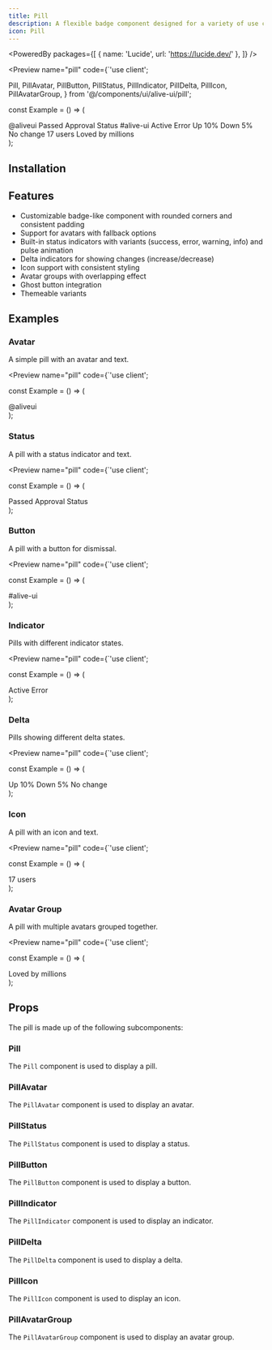```yaml
---
title: Pill
description: A flexible badge component designed for a variety of use cases.
icon: Pill
---
```


<PoweredBy packages={[
  { name: 'Lucide', url: 'https://lucide.dev/' },
]} />

<Preview name="pill" code={`'use client';

  Pill,
  PillAvatar,
  PillButton,
  PillStatus,
  PillIndicator,
  PillDelta,
  PillIcon,
  PillAvatarGroup,
} from '@/components/ui/alive-ui/pill';

const Example = () => (
  <div className="flex w-full h-screen items-center justify-center p-8">
    <div className="flex flex-wrap gap-2 items-center justify-center">
      <Pill>
        <PillAvatar src="https://pbs.twimg.com/profile_images/1748718473595789312/PbqJh9hk_400x400.jpg" fallback="HB" />
        @aliveui
      </Pill>
      <Pill>
        <PillStatus>
          <CheckCircleIcon size={12} className="text-emerald-500" />
          Passed
        </PillStatus>
        Approval Status
      </Pill>
      <Pill>
        #alive-ui
        <PillButton variant="ghost" size="icon">
          <XIcon size={12} />
        </PillButton>
      </Pill>
      <Pill>
        <PillIndicator variant="success" pulse />
        Active
      </Pill>
      <Pill>
        <PillIndicator variant="error" />
        Error
      </Pill>
      <Pill>
        <PillDelta delta={10} />
        Up 10%
      </Pill>
      <Pill>
        <PillDelta delta={-5} />
        Down 5%
      </Pill>
      <Pill>
        <PillDelta delta={0} />
        No change
      </Pill>
      <Pill>
        <PillIcon icon={UsersIcon} />
        17 users
      </Pill>
      <Pill>
        <PillAvatarGroup>
          <PillAvatar src="https://pbs.twimg.com/profile_images/1748718473595789312/PbqJh9hk_400x400.jpg" fallback="HB" />
          <PillAvatar src="https://pbs.twimg.com/profile_images/1593304942210478080/TUYae5z7_400x400.jpg" fallback="SC" />
          <PillAvatar src="https://pbs.twimg.com/profile_images/1862717563311968256/xfgt1L9l_400x400.jpg" fallback="LR" />
        </PillAvatarGroup>
        Loved by millions
      </Pill>
    </div>
  </div>
);


## Installation

<Installer packageName="pill" />

## Features

- Customizable badge-like component with rounded corners and consistent padding
- Support for avatars with fallback options
- Built-in status indicators with variants (success, error, warning, info) and pulse animation
- Delta indicators for showing changes (increase/decrease)
- Icon support with consistent styling
- Avatar groups with overlapping effect
- Ghost button integration
- Themeable variants

## Examples

### Avatar

A simple pill with an avatar and text.

<Preview name="pill" code={`'use client';


const Example = () => (
  <div className="flex w-full items-center justify-center p-8 h-screen">
    <Pill>
      <PillAvatar src="https://pbs.twimg.com/profile_images/1748718473595789312/PbqJh9hk_400x400.jpg" fallback="HB" />
      @aliveui
    </Pill>
  </div>
);


### Status

A pill with a status indicator and text.

<Preview name="pill" code={`'use client';


const Example = () => (
  <div className="flex w-full items-center justify-center p-8 h-screen">
    <Pill>
      <PillStatus>
        <CheckCircleIcon size={12} className="text-emerald-500" />
        Passed
      </PillStatus>
      Approval Status
    </Pill>
  </div>
);


### Button

A pill with a button for dismissal.

<Preview name="pill" code={`'use client';


const Example = () => (
  <div className="flex w-full items-center justify-center p-8 h-screen">
    <Pill>
      #alive-ui
      <PillButton variant="ghost" size="icon">
        <XIcon size={12} />
      </PillButton>
    </Pill>
  </div>
);


### Indicator

Pills with different indicator states.

<Preview name="pill" code={`'use client';


const Example = () => (
  <div className="flex w-full items-center justify-center gap-2 p-8 h-screen">
    <Pill>
      <PillIndicator variant="success" pulse />
      Active
    </Pill>
    <Pill>
      <PillIndicator variant="error" />
      Error
    </Pill>
  </div>
);


### Delta

Pills showing different delta states.

<Preview name="pill" code={`'use client';


const Example = () => (
  <div className="flex w-full items-center justify-center gap-2 p-8 h-screen">
    <Pill>
      <PillDelta delta={10} />
      Up 10%
    </Pill>
    <Pill>
      <PillDelta delta={-5} />
      Down 5%
    </Pill>
    <Pill>
      <PillDelta delta={0} />
      No change
    </Pill>
  </div>
);


### Icon

A pill with an icon and text.

<Preview name="pill" code={`'use client';


const Example = () => (
  <div className="flex w-full items-center justify-center p-8 h-screen">
    <Pill>
      <PillIcon icon={UsersIcon} />
      17 users
    </Pill>
  </div>
);


### Avatar Group

A pill with multiple avatars grouped together.

<Preview name="pill" code={`'use client';


const Example = () => (
  <div className="flex w-full items-center justify-center p-8 h-screen">
    <Pill>
      <PillAvatarGroup>
        <PillAvatar src="https://pbs.twimg.com/profile_images/1748718473595789312/PbqJh9hk_400x400.jpg" fallback="HB" />
        <PillAvatar src="https://pbs.twimg.com/profile_images/1593304942210478080/TUYae5z7_400x400.jpg" fallback="SC" />
        <PillAvatar src="https://pbs.twimg.com/profile_images/1862717563311968256/xfgt1L9l_400x400.jpg" fallback="LR" />
      </PillAvatarGroup>
      Loved by millions
    </Pill>
  </div>
);



## Props

The pill is made up of the following subcomponents:

### Pill

The `Pill` component is used to display a pill.

<AutoTypeTable path="node_modules/@repo/pill/index.tsx" name="PillProps" />

### PillAvatar

The `PillAvatar` component is used to display an avatar.

<AutoTypeTable path="node_modules/@repo/pill/index.tsx" name="PillAvatarProps" />

### PillStatus

The `PillStatus` component is used to display a status.

<AutoTypeTable path="node_modules/@repo/pill/index.tsx" name="PillStatusProps" />

### PillButton

The `PillButton` component is used to display a button.

<AutoTypeTable path="node_modules/@repo/pill/index.tsx" name="PillButtonProps" />

### PillIndicator

The `PillIndicator` component is used to display an indicator.

<AutoTypeTable path="node_modules/@repo/pill/index.tsx" name="PillIndicatorProps" />

### PillDelta

The `PillDelta` component is used to display a delta.

<AutoTypeTable path="node_modules/@repo/pill/index.tsx" name="PillDeltaProps" />

### PillIcon

The `PillIcon` component is used to display an icon.

<AutoTypeTable path="node_modules/@repo/pill/index.tsx" name="PillIconProps" />

### PillAvatarGroup

The `PillAvatarGroup` component is used to display an avatar group.

<AutoTypeTable path="node_modules/@repo/pill/index.tsx" name="PillAvatarGroupProps" />

